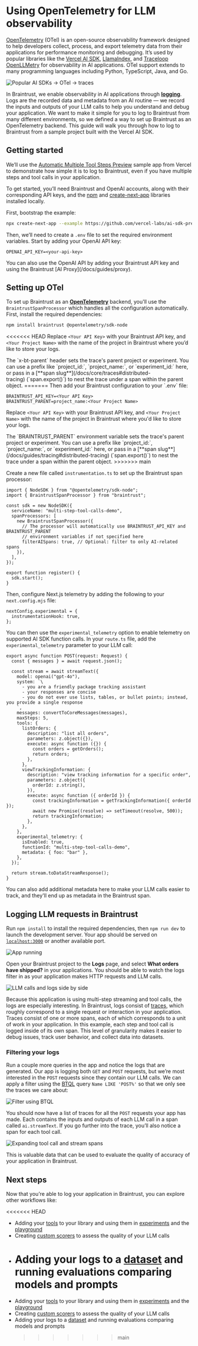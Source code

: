 # Using OpenTelemetry for LLM observability

[OpenTelemetry](https://opentelemetry.io/docs/) (OTel) is an open-source observability framework designed to help developers collect, process, and export telemetry data from their applications for performance monitoring and debugging. It’s used by popular libraries like the [Vercel AI SDK](https://sdk.vercel.ai/), [LlamaIndex](https://docs.llamaindex.ai/en/stable/module_guides/observability/), and [Traceloop OpenLLMetry](https://www.traceloop.com/docs) for observability in AI applications. OTel support extends to many programming languages including Python, TypeScript, Java, and Go.

![Popular AI SDKs -> OTel -> traces](assets/otel.png)

In Braintrust, we enable observability in AI applications through [**logging**](/docs/core/logs). Logs are the recorded data and metadata from an AI routine — we record the inputs and outputs of your LLM calls to help you understand and debug your application. We want to make it simple for you to log to Braintrust from many different environments, so we defined a way to set up Braintrust as an OpenTelemetry backend. This guide will walk you through how to log to Braintrust from a sample project built with the Vercel AI SDK.

## Getting started

We’ll use the [Automatic Multiple Tool Steps Preview](https://github.com/vercel-labs/ai-sdk-preview-roundtrips) sample app from Vercel to demonstrate how simple it is to log to Braintrust, even if you have multiple steps and tool calls in your application.

To get started, you’ll need Braintrust and OpenAI accounts, along with their corresponding API keys, and the [npm](https://docs.npmjs.com/cli/init) and [create-next-app](https://github.com/vercel/next.js/tree/canary/packages/create-next-app) libraries installed locally.

First, bootstrap the example:

```bash
npx create-next-app --example https://github.com/vercel-labs/ai-sdk-preview-roundtrips ai-sdk-preview-roundtrips-example
```

Then, we’ll need to create a `.env` file to set the required environment variables. Start by adding your OpenAI API key:

```
OPENAI_API_KEY=<your-api-key>
```

<Callout type="info">
  You can also use the OpenAI API by adding your Braintrust API key and using
  the Braintrust [AI Proxy](/docs/guides/proxy).
</Callout>

## Setting up OTel

To set up Braintrust as an [**OpenTelemetry**](https://opentelemetry.io/docs/) backend, you'll use the `BraintrustSpanProcessor` which handles all the configuration automatically. First, install the required dependencies:

```bash
npm install braintrust @opentelemetry/sdk-node
```

<<<<<<< HEAD
Replace `<Your API Key>` with your Braintrust API key, and `<Your Project Name>` with the name of the project in Braintrust where you’d like to store your logs.

<Callout type="info">
  The `x-bt-parent` header sets the trace's parent project or experiment. You
  can use a prefix like `project_id:`, `project_name:`,
  or `experiment_id:` here, or pass in a [**span
  slug**](/docs/core/traces#distributed-tracing) (`span.export()`) to nest the
  trace under a span within the parent object.
=======
Then add your Braintrust configuration to your `.env` file:

```
BRAINTRUST_API_KEY=<Your API Key>
BRAINTRUST_PARENT=project_name:<Your Project Name>
```

Replace `<Your API Key>` with your Braintrust API key, and `<Your Project Name>` with the name of the project in Braintrust where you'd like to store your logs.

<Callout type="info">
  The `BRAINTRUST_PARENT` environment variable sets the trace's parent project
  or experiment. You can use a prefix like `project_id:`, `project_name:`, or
  `experiment_id:` here, or pass in a [**span
  slug**](/docs/guides/tracing#distributed-tracing) (`span.export()`) to nest
  the trace under a span within the parent object. >>>>>>> main
</Callout>

Create a new file called `instrumentation.ts` to set up the Braintrust span processor:

```tsx
import { NodeSDK } from "@opentelemetry/sdk-node";
import { BraintrustSpanProcessor } from "braintrust";

const sdk = new NodeSDK({
  serviceName: "multi-step-tool-calls-demo",
  spanProcessors: [
    new BraintrustSpanProcessor({
      // The processor will automatically use BRAINTRUST_API_KEY and BRAINTRUST_PARENT
      // environment variables if not specified here
      filterAISpans: true, // Optional: filter to only AI-related spans
    }),
  ],
});

export function register() {
  sdk.start();
}
```

Then, configure Next.js telemetry by adding the following to your `next.config.mjs` file:

```
nextConfig.experimental = {
  instrumentationHook: true,
};
```

You can then use the `experimental_telemetry` option to enable telemetry on supported AI SDK function calls. In your `route.ts` file, add the `experimental_telemetry` parameter to your LLM call:

```tsx
export async function POST(request: Request) {
  const { messages } = await request.json();

  const stream = await streamText({
    model: openai("gpt-4o"),
    system: `\
      - you are a friendly package tracking assistant
      - your responses are concise
      - you do not ever use lists, tables, or bullet points; instead, you provide a single response
    `,
    messages: convertToCoreMessages(messages),
    maxSteps: 5,
    tools: {
      listOrders: {
        description: "list all orders",
        parameters: z.object({}),
        execute: async function ({}) {
          const orders = getOrders();
          return orders;
        },
      },
      viewTrackingInformation: {
        description: "view tracking information for a specific order",
        parameters: z.object({
          orderId: z.string(),
        }),
        execute: async function ({ orderId }) {
          const trackingInformation = getTrackingInformation({ orderId });
          await new Promise((resolve) => setTimeout(resolve, 500));
          return trackingInformation;
        },
      },
    },
    experimental_telemetry: {
      isEnabled: true,
      functionId: "multi-step-tool-calls-demo",
      metadata: { foo: "bar" },
    },
  });

  return stream.toDataStreamResponse();
}
```

You can also add additional metadata here to make your LLM calls easier to track, and they'll end up as metadata in the Braintrust span.

## Logging LLM requests in Braintrust

Run `npm install` to install the required dependencies, then `npm run dev` to launch the development server. Your app should be served on [`localhost:3000`](http://localhost:3000) or another available port.

![App running](assets/app-start.png)

Open your Braintrust project to the **Logs** page, and select **What orders have shipped?** in your applications. You should be able to watch the logs filter in as your application makes HTTP requests and LLM calls.

![LLM calls and logs side by side](assets/otel-demo.gif)

Because this application is using multi-step streaming and tool calls, the logs are especially interesting. In Braintrust, logs consist of [traces](/docs/guides/traces), which roughly correspond to a single request or interaction in your application. Traces consist of one or more spans, each of which corresponds to a unit of work in your application. In this example, each step and tool call is logged inside of its own span. This level of granularity makes it easier to debug issues, track user behavior, and collect data into datasets.

### Filtering your logs

Run a couple more queries in the app and notice the logs that are generated. Our app is logging both `GET` and `POST` requests, but we’re most interested in the `POST` requests since they contain our LLM calls. We can apply a filter using the [BTQL](/docs/reference/btql) query `Name LIKE 'POST%'` so that we only see the traces we care about:

![Filter using BTQL](assets/add-post-filter.gif)

You should now have a list of traces for all the `POST` requests your app has made. Each contains the inputs and outputs of each LLM call in a span called `ai.streamText`. If you go further into the trace, you’ll also notice a span for each tool call.

![Expanding tool call and stream spans](assets/spans.gif)

This is valuable data that can be used to evaluate the quality of accuracy of your application in Braintrust.

## Next steps

Now that you’re able to log your application in Braintrust, you can explore other workflows like:

<<<<<<< HEAD

- Adding your [tools](/docs/core/functions/tools) to your library and using them in [experiments](/docs/core/evals) and the [playground](/docs/core/playground)
- Creating [custom scorers](/docs/core/functions/scorers) to assess the quality of your LLM calls
- # Adding your logs to a [dataset](/docs/core/datasets) and running evaluations comparing models and prompts
- Adding your [tools](/docs/guides/functions/tools) to your library and using them in [experiments](/docs/guides/evals) and the [playground](/docs/guides/playground)
- Creating [custom scorers](/docs/guides/functions/scorers) to assess the quality of your LLM calls
- Adding your logs to a [dataset](/docs/guides/datasets) and running evaluations comparing models and prompts
  > > > > > > > main
